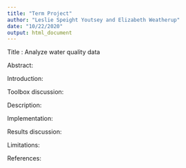 ```yaml
---
title: "Term Project"
author: "Leslie Speight Youtsey and Elizabeth Weatherup"
date: "10/22/2020"
output: html_document
---
```


Title : Analyze water quality data 

Abstract: 

Introduction: 

Toolbox discussion:

Description:

Implementation:

Results discussion:

Limitations:

References:


